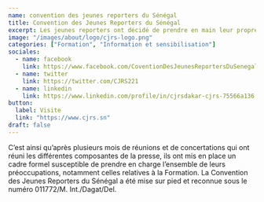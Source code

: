 ```yaml
---
name: convention des jeunes reporters du Sénégal
title: Convention des Jeunes Reporters du Sénégal
excerpt: Les jeunes reporters ont décidé de prendre en main leur propre destinée.
image: "/images/about/logo/cjrs-logo.png"
categories: ["Formation", "Information et sensibilisation"]
sociales:
  - name: facebook
    link: https://www.facebook.com/CoventionDesJeunesReportersDuSenegal
  - name: twitter
    link: https://twitter.com/CJRS221
  - name: linkedin
    link: https://www.linkedin.com/profile/in/cjrsdakar-cjrs-75566a136
button:
  label: Visite
  link: "https://www.cjrs.sn"
draft: false
---
```


C’est ainsi qu’après plusieurs mois de réunions et de concertations qui ont réuni les différentes composantes de la presse, ils ont mis en place un cadre formel susceptible de prendre en charge l’ensemble de leurs préoccupations, notamment celles relatives à la Formation. La Convention des Jeunes Reporters du Sénégal a été mise sur pied et reconnue sous le numéro 011772/M. Int./Dagat/Del.